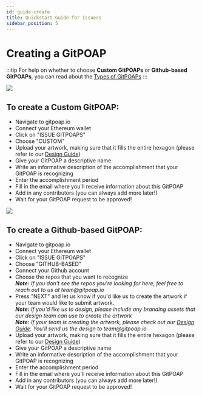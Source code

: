 ```yaml
---
id: guide-create
title: Quickstart Guide for Issuers
sidebar_position: 5
---
```


# Creating a GitPOAP

:::tip
For help on whether to choose **Custom GitPOAPs** or **Github-based GitPOAPs**, you can read about the [Types of GitPOAPs](./types-gp)
:::


<Tabs>
  <TabItem value="custom" label="Custom GitPOAPs" default>
    <ImageContainer>
      <img
        src={require('@site/static/img/gitpoap_visuals/guide-create-custom.gif').default}
        style={{
          maxWidth: '100%',
          textAlign: 'right',
        }}
      />
    </ImageContainer><br />
    <h2> To create a Custom GitPOAP: </h2>
    <ul>
      <li> Navigate to gitpoap.io</li>
      <li> Connect your Ethereum wallet</li>
      <li> Click on "ISSUE GITPOAPS"</li>
      <li> Choose "CUSTOM"</li>
      <li> Upload your artwork, making sure that it fills the entire hexagon (please refer to our <a href="#">Design Guide</a>)</li>
      <li> Give your GitPOAP a descriptive name</li>
      <li> Write an informative description of the accomplishment that your GitPOAP is recognizing</li>
      <li> Enter the accomplishment period</li>
      <li> Fill in the email where you'll receive information about this GitPOAP</li>
      <li> Add in any contributors (you can always add more later!)</li>
      <li> Wait for your GitPOAP request to be approved!</li>
    </ul>

  </TabItem>

  <TabItem value="github" label="Github-based GitPOAPs">
    <ImageContainer>
      <img
        src={require('@site/static/img/gitpoap_visuals/guide-create-github.gif').default}
        style={{
          maxWidth: '100%',
          textAlign: 'right',
        }}
      />
    </ImageContainer>
    <h2> To create a Github-based GitPOAP: </h2>
    <ul>
      <li> Navigate to gitpoap.io</li>
      <li> Connect your Ethereum wallet</li>
      <li> Click on "ISSUE GITPOAPS"</li>
      <li> Choose "GITHUB-BASED"</li>
      <li> Connect your Github account</li>
      <li> Choose the repos that you want to recognize<br/>
        <i><b>Note:</b> If you don't see the repos you're looking for here, feel free to reach out to us at team@gitpoap.io</i></li>
      <li> Press "NEXT" and let us know if you'd like us to create the artwork if your team would like to submit artwork.<br/>
        <i><b>Note:</b> If you'd like us to design, please include any branding assets that our design team can use to create the artwork</i><br/>
        <i><b>Note:</b> If your team is creating the artwork, please check out our <a href="#">Design Guide</a>. You'll send us the design to team@gitpoap.io</i>
      </li>
      <li> Upload your artwork, making sure that it fills the entire hexagon (please refer to our <a href="#">Design Guide</a>)</li>
      <li> Give your GitPOAP a descriptive name</li>
      <li> Write an informative description of the accomplishment that your GitPOAP is recognizing</li>
      <li> Enter the accomplishment period</li>
      <li> Fill in the email where you'll receive information about this GitPOAP</li>
      <li> Add in any contributors (you can always add more later!)</li>
      <li> Wait for your GitPOAP request to be approved!</li>
    </ul>
  </TabItem>
</Tabs>
